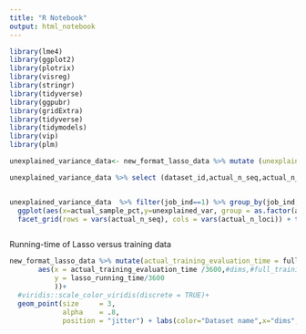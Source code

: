 ```yaml
---
title: "R Notebook"
output: html_notebook
---
```



```r
library(lme4)
library(ggplot2)
library(plotrix)
library(visreg)
library(stringr)
library(tidyverse)
library(ggpubr)
library(gridExtra)
library(tidyverse)
library(tidymodels)
library(vip) 
library(plm)
```




```r
unexplained_variance_data<- new_format_lasso_data %>% mutate (unexplained_var =1-`lasso_test_R^2` )

unexplained_variance_data %>% select (dataset_id,actual_n_seq,actual_n_loci,actual_sample_pct,actual_training_size, actual_n_loci, unexplained_var)


unexplained_variance_data  %>% filter(job_ind==1) %>% group_by(job_ind,actual_n_seq,actual_training_size, actual_sample_pct, actual_n_loci) %>%
  ggplot(aes(x=actual_sample_pct,y=unexplained_var, group = as.factor(actual_training_size), color = as.factor(actual_training_size))) +geom_line(size=1) + geom_point(size=2) + scale_x_continuous(labels = scales::percent,breaks = c(0.01,0.025,0.05,0.1)) +labs(color="Training size",x="Sample percentage",y="Unexplained variance (%)", title="Percentage of unexplained variance on test sets") + scale_y_continuous(labels = scales::percent, expand = c(0,0)) +theme_classic()+# coord_cartesian(ylim = c(0, NA))+
  facet_grid(rows = vars(actual_n_seq), cols = vars(actual_n_loci)) + theme(axis.text.x = element_text(angle = 60, vjust = 0.9, hjust=1))



```
Running-time of Lasso versus training data

```r
new_format_lasso_data %>% mutate(actual_training_evaluation_time = full_size_training_evaluation_time*(actual_training_size/4000)) %>% distinct (dataset_name,actual_n_loci, actual_training_size,actual_training_evaluation_time, lasso_running_time,full_training_random_trees_generation_time)   %>% mutate(dims = actual_training_size*actual_n_loci) %>% ggplot(
       aes(x = actual_training_evaluation_time /3600,#dims,#full_training_random_trees_generation_time, 
           y = lasso_running_time/3600
           ))+
  #viridis::scale_color_viridis(discrete = TRUE)+
  geom_point(size     = 3,
             alpha    = .8, 
             position = "jitter") + labs(color="Dataset name",x="dims",y="Lasso running-time") +theme_classic()

```




